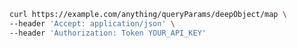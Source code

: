 ```bash showLineNumbers copy filename="Deep Object Query Params Map usage example"
curl https://example.com/anything/queryParams/deepObject/map \
--header 'Accept: application/json' \
--header 'Authorization: Token YOUR_API_KEY'
```
